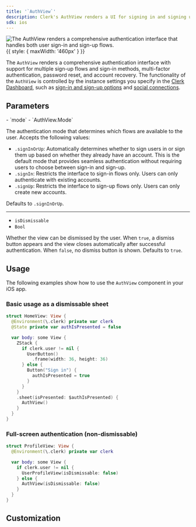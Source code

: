 ```yaml
---
title: '`AuthView`'
description: Clerk's AuthView renders a UI for signing in and signing up users on iOS.
sdk: ios
---
```


![The AuthView renders a comprehensive authentication interface that handles both user sign-in and sign-up flows.](/docs/images/ui-components/ios-auth-view.png){{ style: { maxWidth: '460px' } }}

The `AuthView` renders a comprehensive authentication interface with support for multiple sign-up flows and sign-in methods, multi-factor authentication, password reset, and account recovery. The functionality of the `AuthView` is controlled by the instance settings you specify in the [Clerk Dashboard](https://dashboard.clerk.com), such as [sign-in and sign-up options](/docs/guides/configure/auth-strategies/sign-up-sign-in-options) and [social connections](/docs/guides/configure/auth-strategies/social-connections/all-providers).

## Parameters

<Properties>
  - `mode`
  - `AuthView.Mode`

  The authentication mode that determines which flows are available to the user. Accepts the following values:

  - `.signInOrUp`: Automatically determines whether to sign users in or sign them up based on whether they already have an account. This is the default mode that provides seamless authentication without requiring users to choose between sign-in and sign-up.
  - `.signIn`: Restricts the interface to sign-in flows only. Users can only authenticate with existing accounts.
  - `.signUp`: Restricts the interface to sign-up flows only. Users can only create new accounts.

  Defaults to `.signInOrUp`.

  ---

  - `isDismissable`
  - `Bool`

  Whether the view can be dismissed by the user. When `true`, a dismiss button appears and the view closes automatically after successful authentication. When `false`, no dismiss button is shown. Defaults to `true`.
</Properties>

## Usage

The following examples show how to use the `AuthView` component in your iOS app.

### Basic usage as a dismissable sheet

```swift
struct HomeView: View {
  @Environment(\.clerk) private var clerk
  @State private var authIsPresented = false

  var body: some View {
    ZStack {
      if clerk.user != nil {
        UserButton()
          .frame(width: 36, height: 36)
      } else {
        Button("Sign in") {
          authIsPresented = true
        }
      }
    }
    .sheet(isPresented: $authIsPresented) {
      AuthView()
    }
  }
}
```

### Full-screen authentication (non-dismissable)

```swift
struct ProfileView: View {
  @Environment(\.clerk) private var clerk

  var body: some View {
    if clerk.user != nil {
      UserProfileView(isDismissable: false)
    } else {
      AuthView(isDismissable: false)
    }
  }
}
```

## Customization

<Include src="_partials/ios/customization" />
